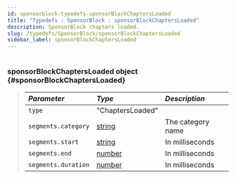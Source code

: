 ```yaml
---
id: sponsorblock-typedefs-sponsorBlockChaptersLoaded
title: "Typedefs : SponsorBlock : sponsorBlockChaptersLoaded"
description: SponsorBlock chapters loaded.
slug: /typedefs/SponsorBlock/sponsorBlockChaptersLoaded
sidebar_label: sponsorBlockChaptersLoaded
---
```



#

### sponsorBlockChaptersLoaded <span className="info badge">object</span> {#sponsorBlockChaptersLoaded}

> | <i className="fa-solid fa-hashtag"/> Parameter | <i className="fa-solid fa-font"/> Type                                                            | <i className="fa-solid fa-list"/> Description |
> |:-----------------------------------------------|:--------------------------------------------------------------------------------------------------|:----------------------------------------------|
> | `type`                                         | "ChaptersLoaded"                                                                                  |                                               |
> | `segments.category`                            | [string](https://developer.mozilla.org/en-US/docs/Web/JavaScript/Reference/Global_Objects/String) | The category name                             |
> | `segments.start`                               | [string](https://developer.mozilla.org/en-US/docs/Web/JavaScript/Reference/Global_Objects/String) | In milliseconds                               |
> | `segments.end`                                 | [number](https://developer.mozilla.org/en-US/docs/Web/JavaScript/Reference/Global_Objects/Number) | In milliseconds                               |
> | `segments.duration`                            | [number](https://developer.mozilla.org/en-US/docs/Web/JavaScript/Reference/Global_Objects/Number) | In milliseconds                               |
